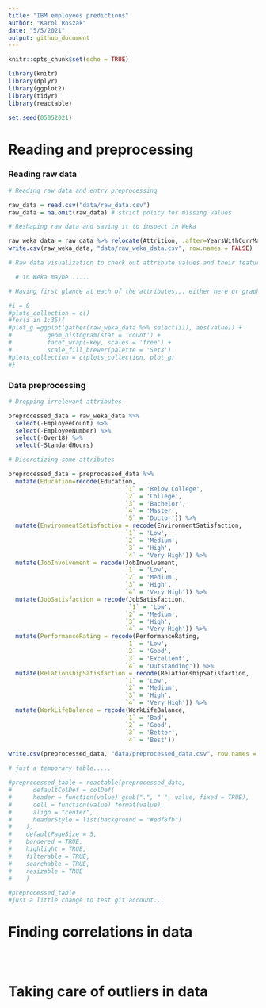 ```yaml
---
title: "IBM employees predictions"
author: "Karol Roszak"
date: "5/5/2021"
output: github_document
---
```


```r
knitr::opts_chunk$set(echo = TRUE)
```

```r
library(knitr)
library(dplyr)
library(ggplot2)
library(tidyr)
library(reactable)

set.seed(05052021)
```


# Reading and preprocessing 

### Reading raw data

```r
# Reading raw data and entry preprocessing

raw_data = read.csv("data/raw_data.csv")
raw_data = na.omit(raw_data) # strict policy for missing values

# Reshaping raw data and saving it to inspect in Weka

raw_weka_data = raw_data %>% relocate(Attrition, .after=YearsWithCurrManager)
write.csv(raw_weka_data, "data/raw_weka_data.csv", row.names = FALSE)

# Raw data visualization to check out attribute values and their features

  # in Weka maybe......
```

```r

# Having first glance at each of the attributes... either here or graphics from Weka.........

#i = 0
#plots_collection = c()
#for(i in 1:35){
#plot_g =ggplot(gather(raw_weka_data %>% select(i)), aes(value)) +
#          geom_histogram(stat = 'count') +
#          facet_wrap(~key, scales = 'free') +
#          scale_fill_brewer(palette = 'Set3')
#plots_collection = c(plots_collection, plot_g)
#}

```
### Data preprocessing

```r
# Dropping irrelevant attributes

preprocessed_data = raw_weka_data %>%
  select(-EmployeeCount) %>%
  select(-EmployeeNumber) %>%
  select(-Over18) %>%
  select(-StandardHours)

# Discretizing some attributes

preprocessed_data = preprocessed_data %>% 
  mutate(Education=recode(Education,
                                 `1` = 'Below College',
                                 `2` = 'College',
                                 `3` = 'Bachelor',
                                 `4` = 'Master',
                                 `5` = 'Doctor')) %>%
  mutate(EnvironmentSatisfaction = recode(EnvironmentSatisfaction,
                                 `1` = 'Low',
                                 `2` = 'Medium',
                                 `3` = 'High',
                                 `4` = 'Very High')) %>%
  mutate(JobInvolvement = recode(JobInvolvement,
                                 `1` = 'Low',
                                 `2` = 'Medium',
                                 `3` = 'High',
                                 `4` = 'Very High')) %>%
  mutate(JobSatisfaction = recode(JobSatisfaction,
                                  `1` = 'Low',
                                 `2` = 'Medium',
                                 `3` = 'High',
                                 `4` = 'Very High')) %>%
  mutate(PerformanceRating = recode(PerformanceRating,
                                 `1` = 'Low',
                                 `2` = 'Good',
                                 `3` = 'Excellent',
                                 `4` = 'Outstanding')) %>%
  mutate(RelationshipSatisfaction = recode(RelationshipSatisfaction,
                                 `1` = 'Low',
                                 `2` = 'Medium',
                                 `3` = 'High',
                                 `4` = 'Very High')) %>%
  mutate(WorkLifeBalance = recode(WorkLifeBalance,
                                 `1` = 'Bad',
                                 `2` = 'Good',
                                 `3` = 'Better',
                                 `4` = 'Best'))

write.csv(preprocessed_data, "data/preprocessed_data.csv", row.names = FALSE)
```


```r

# just a temporary table.....

#preprocessed_table = reactable(preprocessed_data, 
#      defaultColDef = colDef(
#      header = function(value) gsub(".", " ", value, fixed = TRUE),
#      cell = function(value) format(value),
#      align = "center",
#      headerStyle = list(background = "#edf8fb")
#    ),
#    defaultPageSize = 5,
#    bordered = TRUE,
#    highlight = TRUE,
#    filterable = TRUE,
#    searchable = TRUE,
#    resizable = TRUE
#    )

#preprocessed_table
#just a little change to test git account...

```

# Finding correlations in data

```r

```


```r

```


```r

```

# Taking care of outliers in data

```r

```


```r

```

```r

```


























